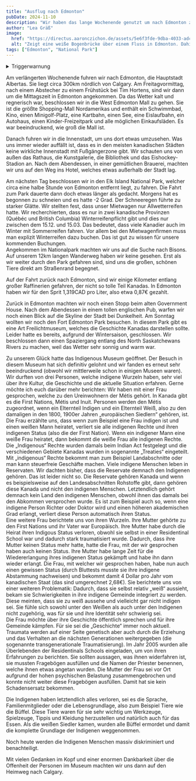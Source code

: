 ```yaml
---
title: "Ausflug nach Edmonton"
pubDate: 2024-11-10
description: "Wir haben das lange Wochenende genutzt um nach Edmonton zu fahren."
author: "Lea Gräß"
image:
  href: "https://directus.aaronczichon.de/assets/5e6f3fde-9dba-4033-adca-f0f078891dfc.JPG?quality=70&width=1600"
  alt: "Zeigt eine weiße Bogenbrücke über einem Fluss in Edmonton. Dahinter ist eine Zugbrücke in Rostfarben zu sehen. Auf der rechten Flussuferseite sieht man Teile der Skyline von Edmonton."
tags: ["Edmonton", "National Park"]
---
```



<details>
  <summary>Triggerwarnung</summary>
  Wir kommen aus Deutschland und möchten so viel wie möglich über die Geschichte und die aktuelle Situation der indigenen Menschen in Kanada lernen. Da wir keine Muttersprachler sind, haben wir möglicherweise Fehler gemacht oder nicht alles richtig verstanden. Wir entschuldigen uns dafür.
  Wenn du dich unwohl fühlst oder Verbesserungsvorschläge für diesen Text hast, lass es uns bitte wissen. Wir lernen gerne dazu und verbessern uns.
</details>

Am verlängerten Wochenende fuhren wir nach Edmonton, die Hauptstadt Albertas. Sie liegt circa 300km nördlich von Calgary. Am Freitagvormittag, nach einem Abstecher zu einem Frühstück bei Tim Hortens, sind wir dann um die Mittagszeit in Edmonton angekommen. Da das Wetter kalt und regnerisch war, beschlossen wir in die West Edmonton Mall zu gehen. Sie ist die größte Shopping-Mall Nordamerikas und enthält ein Schwimmbad, Kino, einen Minigolf-Platz, eine Kartbahn, einen See, eine Eislaufbahn, ein Autohaus, einen Kinder-Freizeitpark und alle möglichen Einkaufsläden. Es war beeindruckend, wie groß die Mall ist.

Danach fuhren wir in die Innenstadt, um uns dort etwas umzusehen. Was uns immer wieder auffällt ist, dass es in den meisten kanadischen Städten keine wirkliche Innenstadt mit Fußgängerzone gibt. Wir schauten uns von außen das Rathaus, die Kunstgalerie, die Bibliothek und das Eishockey-Stadion an. Nach dem Abendessen, in einer gemütlichen Brauerei, machten wir uns auf den Weg ins Hotel, welches etwas außerhalb der Stadt lag. 

Am nächsten Tag beschlossen wir in den Elk Island National Park, welcher circa eine halbe Stunde von Edmonton entfernt liegt, zu fahren. Die Fahrt zum Park dauerte dann doch etwas länger als gedacht. Morgens hat es begonnen zu schneien und es hatte -2 Grad. Der Schneeregen führte zu starker Glätte. Wir stellten fest, dass unser Mietwagen nur Allwetterreifen hatte. Wir recherchierten, dass es nur in zwei kanadische Provinzen (Québéc und British Columbia) Winterreifenpflicht gibt und dies nur zwischen dem 15.12. und 15.03. Das bedeutet, dass viele Kanadier auch im Winter mit Sommerreifen fahren. Vor allem bei den Mietwagenfirmen muss man explizit Winterreifen dazu buchen. Das ist gut zu wissen für unsere kommenden Buchungen.    
Angekommen im Nationalpark machten wir uns auf die Suche nach Bisons. Auf unserem 12km langen Wanderweg haben wir keine gesehen. Erst als wir weiter durch den Park gefahren sind, sind uns die großen, schönen Tiere direkt am Straßenrand begegnet. 

<DirectusImage assetId="aa13e950-9acd-47f7-b93b-d223eec2aec1.jpg" />

Auf der Fahrt zurück nach Edmonton, sind wir einige Kilometer entlang großer Raffinerien gefahren, der nicht so tolle Teil Kanadas. In Edmonton haben wir für den Sprit 1,319CAD pro Liter, also etwa 0,87€ gezahlt.

Zurück in Edmonton machten wir noch einen Stopp beim alten Government House. Nach dem Abendessen in einem tollen englischen Pub, warfen wir noch einen Blick auf die Skyline der Stadt bei Dunkelheit. 
Am Sonntag wollten wir noch den Fort Edmonton Park besuchen. In diesem Park gibt es eine Art Freilichtmuseum, welches die Geschichte Kanadas darstellen sollte. Leider hatte es bereits, aufgrund der Wintersaison, geschlossen. Wir beschlossen dann einen Spaziergang entlang des North Saskatchewans Rivers zu machen, weil das Wetter sehr sonnig und warm war. 

Zu unserem Glück hatte das Indigenous Museum geöffnet. Der Besuch in diesem Museum hat sich definitiv gelohnt und wir fanden es erneut sehr beeindruckend (obwohl wir mittlerweile schon in einigen Museen waren). Wir durften von drei Personen, welche indigene Wurzeln haben, sehr viel über ihre Kultur, die Geschichte und die aktuelle Situation erfahren. Gerne möchte ich euch darüber mehr berichten: 
Wir haben mit einer Frau gesprochen, welche zu den Ureinwohnern der Métis gehört. In Kanada gibt es die First Nations, Métis und Inuit. Personen werden den Métis zugeordnet, wenn ein Elternteil Indigen und ein Elternteil Weiß, also zu den damaligen in den 1800, 1900er Jahren „europäischen Siedlern“ gehören, ist.     
Die Frau erzählte uns, dass wenn zum Beispiel eine Frau indigen ist und einen weißen Mann heiratet, verliert sie alle indigenen Rechte und ihren indigenen Status (also die der First Nation). Wenn ein indigener Mann eine weiße Frau heiratet, dann bekommt die weiße Frau alle indigenen Rechte. 
Die „Indigenous“ Rechte wurden damals beim Indian Act festgelegt und die verschiedenen Gebiete Kanadas wurden in sogenannte „Treaties“ eingeteilt. Mit „indigenous“ Rechte bekommt man zum Beispiel Landabschnitte oder man kann steuerfreie Geschäfte machen. Viele indigene Menschen leben in Reservaten. Wir dachten bisher, dass die Reservate demnach den Indigenen gehören. Das ist leider nicht so. Die Reservate gehören Kanada und wenn es beispielsweise auf den Landesabschnitten Rohstoffe gibt, dann gehören diese Kanada und nicht den indigenen Menschen. Letztendlich gehört demnach kein Land den indigenen Menschen, obwohl ihnen das damals bei den Abkommen versprochen wurde. Es ist zum Beispiel auch so, wenn eine indigene Person Richter oder Doktor wird und einen höheren akademischen Grad erlangt, verliert diese Person automatisch ihren Status.   
Eine weitere Frau berichtete uns von ihren Wurzeln. Ihre Mutter gehörte zu den First Nations und ihr Vater war Europäisch. Ihre Mutter habe durch die Heirat ihren Indigous Status verloren, obwohl sie selbst in einer Residentinal School war und dadurch stark traumatisiert wurde. Dadurch, dass ihre Mutter keinen Status mehr hatte, hatte die Frau, mit der wir gesprochen haben auch keinen Status. Ihre Mutter habe lange Zeit für die Wiedererlangung ihres indigenen Status gekämpft und habe ihn dann wieder erlangt. Die Frau, mit welcher wir gesprochen haben, habe nun auch einen gewissen Status (durch Bluttests musste sie ihre indigene Abstammung nachweisen) und bekommt damit 4 Dollar pro Jahr vom kanadischen Staat (das sind umgerechnet 2,68€). Sie berichtete uns von einer weiteren Problematik: Dadurch, dass sie selbst relativ „weiß“ aussieht, bekam sie Schwierigkeiten in ihre indigene Gemeinde integriert zu werden. Diese meinten, dass sie zu weiß aussehe und vielleicht gar nicht indigen sei. Sie fühle sich sowohl unter den Weißen als auch unter den Indigenen nicht zugehörig, was für sie und ihre Identität sehr schwierig sei.    
Die Frau möchte über ihre Geschichte öffentlich sprechen und für ihre Gemeinde kämpfen. Für sie sei die „Geschichte“ immer noch aktuell. Traumata werden auf einer Seite genetisch aber auch durch die Erziehung und das Verhalten an die nächsten Generationen weitergegeben (die sogenannte transgenerationale Traumatisierung). Im Jahr 2005 wurden alle Überlebenden der Residentinals Schools eingeladen, um von ihren Erfahrungen zu berichten. Sie sollten aussagen, was ihnen widerfahren ist, sie mussten Fragebögen ausfüllen und die Namen der Priester benennen, welche ihnen etwas angetan wurden. Die Mutter der Frau sei vor Ort aufgrund der hohen psychischen Belastung zusammengebrochen und konnte nicht weiter diese Fragebögen ausfüllen. Damit hat sie kein Schadensersatz bekommen. 

<DirectusGallery folderName="47 Edmonton" />

Die Indigenen haben letztendlich alles verloren, sei es die Sprache, Familienmitglieder oder die Lebensgrundlage, also zum Beispiel Tiere wie die Büffel. Diese Tiere waren für sie sehr wichtig um Werkzeuge, Spielzeuge, Tippis und Kleidung herzustellen und natürlich auch für das Essen. Als die weißen Siedler kamen, wurden alle Büffel ermordet und damit die komplette Grundlage der Indigenen weggenommen.

Noch heute werden die Indigenen Menschen massiv diskriminiert und benachteiligt. 

Mit vielen Gedanken im Kopf und einer enormen Dankbarkeit über die Offenheit der Personen im Museum machten wir uns dann auf den Heimweg nach Calgary. 